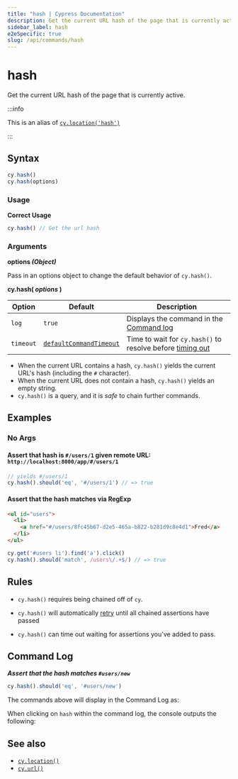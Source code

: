 ```yaml
---
title: "hash | Cypress Documentation"
description: Get the current URL hash of the page that is currently active in Cypress.
sidebar_label: hash
e2eSpecific: true
slug: /api/commands/hash
---
```


<ProductHeading product="app" />

# hash

Get the current URL hash of the page that is currently active.

:::info

This is an alias of [`cy.location('hash')`](/api/commands/location)

:::

## Syntax

```javascript
cy.hash()
cy.hash(options)
```

### Usage

<Icon name="check-circle" color="green" /> **Correct Usage**

```javascript
cy.hash() // Get the url hash
```

### Arguments

<Icon name="angle-right" /> **options _(Object)_**

Pass in an options object to change the default behavior of `cy.hash()`.

**cy.hash( _options_ )**

| Option    | Default                                                           | Description                                                                         |
| --------- | ----------------------------------------------------------------- | ----------------------------------------------------------------------------------- |
| `log`     | `true`                                                            | Displays the command in the [Command log](/app/core-concepts/open-mode#Command-Log) |
| `timeout` | [`defaultCommandTimeout`](/app/references/configuration#Timeouts) | Time to wait for `cy.hash()` to resolve before [timing out](#Timeouts)              |

<HeaderYields />

- When the current URL contains a hash, `cy.hash()` yields the current URL's
  hash (including the `#` character).
- When the current URL does not contain a hash, `cy.hash()` yields an empty
  string.
- `cy.hash()` is a query, and it is _safe_ to chain further commands.

## Examples

### No Args

#### Assert that hash is `#/users/1` given remote URL: `http://localhost:8000/app/#/users/1`

```javascript
// yields #/users/1
cy.hash().should('eq', '#/users/1') // => true
```

#### Assert that the hash matches via RegExp

```html
<ul id="users">
  <li>
    <a href="#/users/8fc45b67-d2e5-465a-b822-b281d9c8e4d1">Fred</a>
  </li>
</ul>
```

```javascript
cy.get('#users li').find('a').click()
cy.hash().should('match', /users\/.+$/) // => true
```

## Rules

<HeaderRequirements />

- `cy.hash()` requires being chained off of `cy`.

<HeaderAssertions />

- `cy.hash()` will automatically [retry](/app/core-concepts/retry-ability)
  until all chained assertions have passed

<HeaderTimeouts />

- `cy.hash()` can time out waiting for assertions you've added to pass.

## Command Log

**_Assert that the hash matches `#users/new`_**

```javascript
cy.hash().should('eq', '#users/new')
```

The commands above will display in the Command Log as:

<DocsImage
  src="/img/api/hash/test-url-hash-for-users-page.png"
  alt="Command Log for hash"
/>

When clicking on `hash` within the command log, the console outputs the
following:

<DocsImage
  src="/img/api/hash/hash-command-yields-url-after-hash.png"
  alt="Console Log for hash"
/>

## See also

- [`cy.location()`](/api/commands/location)
- [`cy.url()`](/api/commands/url)

